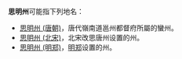 '''思明州'''可能指下列地名：
* [[思明州_(唐朝)|思明州 (唐朝)]]，唐代嶺南道邕州都督府所屬的蠻州。
* [[思明州_(北宋)|思明州 (北宋)]]，北宋改思唐州设置的州。
* [[思明州_(明郑)|思明州 (明郑)]]，[[明郑|明郑]]设置的州。

{{Geodis|Cat=三字中国州名消歧义}}
